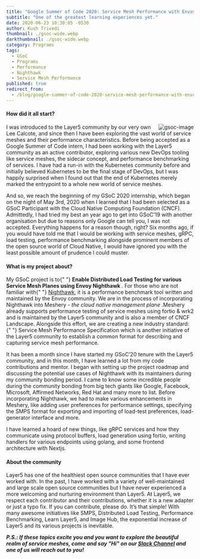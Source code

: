 ```yaml
---
title: "Google Summer of Code 2020: Service Mesh Performance with Envoy Nighthawk"
subtitle: "One of the greatest learning experiences yet."
date: 2020-06-23 10:30:05 -0530
author: Kush Trivedi
thumbnail: ./gsoc-wide.webp
darkthumbnail: ./gsoc-wide.webp
category: Programs
tags:
  - GSoC
  - Programs
  - Performance
  - Nighthawk
  - Service Mesh Performance
published: true
redirect_from:
  - /blog/google-summer-of-code-2020-service-mesh-performance-with-envoy-nighthawk/
---
```



<BlogWrapper>

<h4>How did it all start?</h4>
<img src={gsocLogo} className="gsoc-image" align="right" alt="gsoc-image" />
<p>
  I was introduced to the Layer5 community by our very own Lee Calcote, and since then I have been
  exploring the vast world of service meshes and their performance characteristics. Before being
  accepted as a Google Summer of Code intern, I had been working with the Layer5 community as an
  active contributor, exploring various new DevOps tooling like service meshes, the sidecar concept,
  and performance benchmarking of services. I have had a run-in with the Kubernetes community before
  and initially believed Kubernetes to be the final stage of DevOps, but I was happily surprised
  when I found out that the end of Kubernetes merely marked the entrypoint to a whole new world of
  service meshes.
</p>
<p>
  And so, we reach the beginning of my GSoC 2020 internship, which began on the night of May 3rd,
  2020 when I learned that I had been selected as a GSoC Participant with the Cloud Native Computing
  Foundation (CNCF). Admittedly, I had tried my best an year ago to get into GSoC’19 with another
  organisation but due to reasons only Google can tell you, I was not accepted. Everything happens
  for a reason though, right? Six months ago, if you would have told me that I would be working with
  service meshes, gRPC, load testing, performance benchmarking alongside prominent members of the
  open source world of Cloud Native, I would have ignored you with the least possible amount of
  prudence I could muster.
</p>

<h4>What is my project about?</h4>
<p>
  My GSoC project is to{" "}
  <strong>
    Enable Distributed Load Testing for various Service Mesh Planes using Envoy Nighthawk
  </strong>
  . For those who are not familiar with{" "}
  <a href="https://github.com/envoyproxy/nighthawk">Nighthawk</a>, it is a performance benchmark
  tool written and maintained by the Envoy community. We are in the process of incorporating
  Nighthawk into <Link to="/meshery">Meshery</Link> - <i>the cloud native management plane</i>
  .Meshery already supports performance testing of service meshes using fortio & wrk2 and is
  maintained by the Layer5 community and is also a member of CNCF Landscape. Alongside this effort,
  we are creating a new industry standard:{" "}
  <Link to="/projects/cloud-native-performance">Service Mesh Performance Specification</Link> which
  is another initiative of the Layer5 community to establish a common format for describing and
  capturing service mesh performance.
</p>
<p>
  It has been a month since I have started my GSoC’20 tenure with the Layer5 community, and in this
  month, I have learned a lot from my code contributions and mentor. I began with setting up the
  project roadmap and discussing the potential use cases of Nighthawk with its maintainers during my
  community bonding period. I came to know some incredible people during the community bonding from
  big tech giants like Google, Facebook, Microsoft, Affirmed Networks, Red Hat and many more to
  list. Before incorporating Nighthawk, we had to make various enhancements in Meshery, like adding
  user preferences for performance settings, specifying the SMPS format for exporting and importing
  of load-test preferences, load-generator interface and more.
</p>
<p>
  I have learned a hoard of new things, like gRPC services and how they communicate using protocol
  buffers, load generation using fortio, writing handlers for various endpoints using golang, and
  some frontend architecture with Nextjs.
</p>

<h4>About the community</h4>
<p>
  Layer5 has one of the healthiest open source communities that I have ever worked with. In the
  past, I have worked with a variety of well-maintained and large scale open source communities but
  I have never experienced a more welcoming and nurturing environment than Layer5. At Layer5, we
  respect each contributor and their contributions, whether it is a new adapter or just a typo fix.
  If you can contribute, please do. It’s that simple! With many awesome initiatives like SMPS,
  Distributed Load Testing, Performance Benchmarking, Learn Layer5, and Image Hub, the exponential
  increase of Layer5 and its various projects is inevitable.
</p>

_**P.S.: If these topics excite you and you want to explore the beautiful realm of service meshes, come and say "Hi" on our [Slack Channel](http://slack.layer5.io) and one of us will reach out to you!**_

</BlogWrapper>
